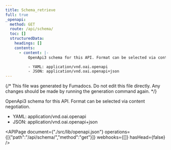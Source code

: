 ```yaml
---
title: Schema_retrieve
full: true
_openapi:
  method: GET
  route: /api/schema/
  toc: []
  structuredData:
    headings: []
    contents:
      - content: |-
          OpenApi3 schema for this API. Format can be selected via content negotiation.

          - YAML: application/vnd.oai.openapi
          - JSON: application/vnd.oai.openapi+json
---
```

{/* This file was generated by Fumadocs. Do not edit this file directly. Any changes should be made by running the generation command again. */}

OpenApi3 schema for this API. Format can be selected via content negotiation.

- YAML: application/vnd.oai.openapi
- JSON: application/vnd.oai.openapi+json

<APIPage document={"./src/lib/openapi.json"} operations={[{"path":"/api/schema/","method":"get"}]} webhooks={[]} hasHead={false} />
